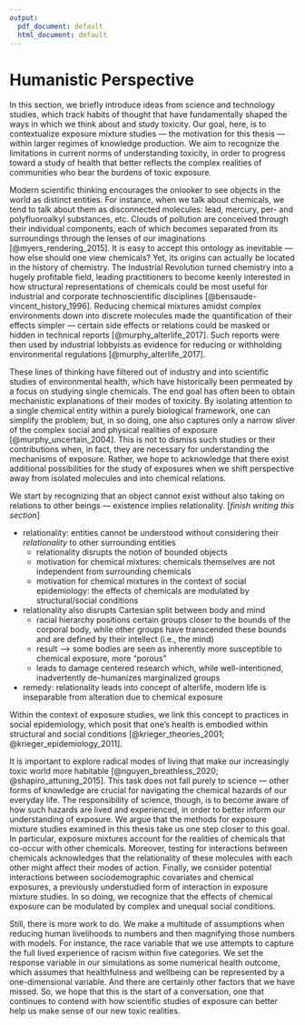 ```yaml
---
output:
  pdf_document: default
  html_document: default
---
```

# Humanistic Perspective {#humanistic}

In this section, we briefly introduce ideas from science and technology studies, which track habits of thought that have fundamentally shaped the ways in which we think about and study toxicity. Our goal, here, is to contextualize exposure mixture studies — the motivation for this thesis — within larger regimes of knowledge production. We aim to recognize the limitations in current norms of understanding toxicity, in order to progress toward a study of health that better reflects the complex realities of communities who bear the burdens of toxic exposure. 

Modern scientific thinking encourages the onlooker to see objects in the world as distinct entities. For instance, when we talk about chemicals, we tend to talk about them as disconnected molecules: lead, mercury, per- and polyfluoroalkyl substances, etc. Clouds of pollution are conceived through their individual components, each of which becomes separated from its surroundings through the lenses of our imaginations [@myers_rendering_2015]. It is easy to accept this ontology as inevitable — how else should one view chemicals? Yet, its origins can actually be located in the history of chemistry. The Industrial Revolution turned chemistry into a hugely profitable field, leading practitioners to become keenly interested in how structural representations of chemicals could be most useful for industrial and corporate technoscientific disciplines [@bensaude-vincent_history_1996]. Reducing chemical mixtures amidst complex environments down into discrete molecules made the quantification of their effects simpler — certain side effects or relations could be masked or hidden in technical reports [@murphy_alterlife_2017]. Such reports were then used by industrial lobbyists as evidence for reducing or withholding environmental regulations [@murphy_alterlife_2017]. 

These lines of thinking have filtered out of industry and into scientific studies of environmental health, which have historically been permeated by a focus on studying single chemicals. The end goal has often been to obtain mechanistic explanations of their modes of toxicity. By isolating attention to a single chemical entity within a purely biological framework, one can simplify the problem; but, in so doing, one also captures only a narrow sliver of the complex social and physical realities of exposure [@murphy_uncertain_2004]. This is not to dismiss such studies or their contributions when, in fact, they are necessary for understanding the mechanisms of exposure. Rather, we hope to acknowledge that there exist additional possibilities for the study of exposures when we shift perspective away from isolated molecules and into chemical relations. 

We start by recognizing that an object cannot exist without also taking on relations to other beings — existence implies relationality. [*finish writing this section*]

- relationality: entities cannot be understood without considering their *relationality* to other surrounding entities
  - relationality disrupts the notion of bounded objects
  - motivation for chemical mixtures: chemicals themselves are not independent from surrounding chemicals
  - motivation for chemical mixtures in the context of social epidemiology: the effects of chemicals are modulated by structural/social conditions
- relationality also disrupts Cartesian split between body and mind
  - racial hierarchy positions certain groups closer to the bounds of the corporal body, while other groups have transcended these bounds and are defined by their intellect (i.e., the mind)
  - result --> some bodies are seen as inherently more susceptible to chemical exposure, more "porous" 
  - leads to damage centered research which, while well-intentioned, inadvertently de-humanizes marginalized groups
- remedy: relationality leads into concept of alterlife, modern life is inseparable from alteration due to chemical exposure

Within the context of exposure studies, we link this concept to practices in social epidemiology, which posit that one’s health is embodied within structural and social conditions [@krieger_theories_2001; @krieger_epidemiology_2011]. 

It is important to explore radical modes of living that make our increasingly toxic world more habitable [@nguyen_breathless_2020; @shapiro_attuning_2015]. This task does not fall purely to science — other forms of knowledge are crucial for navigating the chemical hazards of our everyday life. The responsibility of science, though, is to become aware of how such hazards are lived and experienced, in order to better inform our understanding of exposure. We argue that the methods for exposure mixture studies examined in this thesis take us one step closer to this goal. In particular, exposure mixtures account for the realities of chemicals that co-occur with other chemicals. Moreover, testing for interactions between chemicals acknowledges that the relationality of these molecules with each other might affect their modes of action. Finally, we consider potential interactions between sociodemographic covariates and chemical exposures, a previously understudied form of interaction in exposure mixture studies. In so doing, we recognize that the effects of chemical exposure can be modulated by complex and unequal social conditions. 

Still, there is more work to do. We make a multitude of assumptions when reducing human livelihoods to numbers and then magnifying those numbers with models. For instance, the race variable that we use attempts to capture the full lived experience of racism within five categories. We set the response variable in our simulations as some numerical health outcome, which assumes that healthfulness and wellbeing can be represented by a one-dimensional variable. And there are certainly other factors that we have missed. So, we hope that this is the start of a conversation, one that continues to contend with how scientific studies of exposure can better help us make sense of our new toxic realities.  




